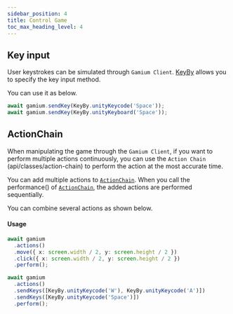 ```yaml
---
sidebar_position: 4
title: Control Game
toc_max_heading_level: 4
---
```


## Key input

User keystrokes can be simulated through `Gamium Client`.
[KeyBy](api/classes/key-by) allows you to specify the key input method.

You can use it as below.

```ts
await gamium.sendKey(KeyBy.unityKeycode('Space'));
await gamium.sendKey(KeyBy.unityKeyboard('Space'));
```

## ActionChain

When manipulating the game through the `Gamium Client`, if you want to perform multiple actions continuously, you can use the `Action Chain` (api/classes/action-chain) to perform the action at the most accurate time.

You can add multiple actions to [`ActionChain`](api/classes/action-chain). When you call the performance() of [`ActionChain`](api/classes/action-chain), the added actions are performed sequentially.

You can combine several actions as shown below.

#### Usage

```ts
await gamium
  .actions()
  .move({ x: screen.width / 2, y: screen.height / 2 })
  .click({ x: screen.width / 2, y: screen.height / 2 })
  .perform();

await gamium
  .actions()
  .sendKeys([KeyBy.unityKeycode('W'), KeyBy.unityKeycode('A')])
  .sendKeys([KeyBy.unityKeycode('Space')])
  .perform();
```
